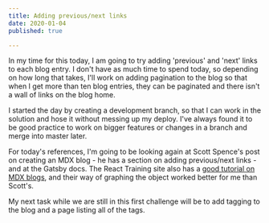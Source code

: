 ```yaml
---
title: Adding previous/next links    
date: 2020-01-04
published: true

---
```


In my time for this today, I am going to try adding 'previous' and 'next' links to each blog entry. I don't have as much time to spend today, so depending on how long that takes, I'll work on adding pagination to the blog so that when I get more than ten blog entries, they can be paginated and there isn't a wall of links on the blog home. 

I started the day by creating a development branch, so that I can work in the solution and hose it without messing up my deploy. I've always found it to be good practice to work on bigger features or changes in a branch and merge into master later. 

For today's references, I'm going to be looking again at Scott Spence's post on creating an MDX blog - he has a section on adding previous/next links - and at the Gatsby docs. The React Training site also has a [good tutorial on MDX blogs](https://reacttraining.com/blog/gatsby-mdx-blog/), and their way of graphing the object worked better for me than Scott's.

My next task while we are still in this first challenge will be to add tagging to the blog and a page listing all of the tags.